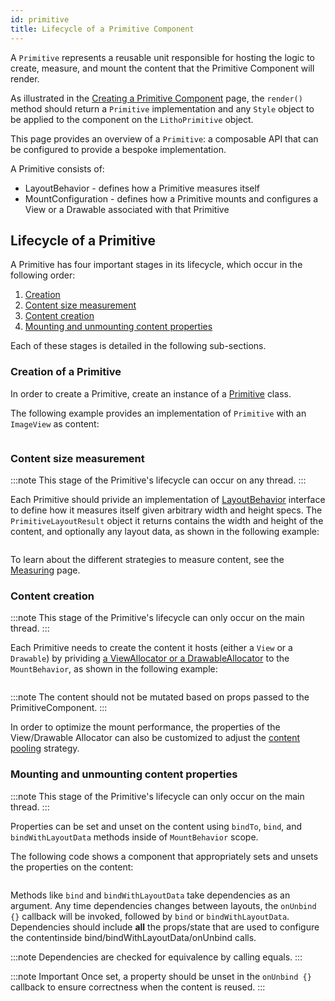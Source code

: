 ```yaml
---
id: primitive
title: Lifecycle of a Primitive Component
---
```


A `Primitive` represents a reusable unit responsible for hosting the logic to create, measure, and mount the content that the Primitive Component will render.

As illustrated in the [Creating a Primitive Component](primitive-component.mdx#creating-a-primitive-component) page, the `render()` method should return a `Primitive` implementation and any `Style` object to be applied to the component on the `LithoPrimitive` object.

This page provides an overview of a `Primitive`: a composable API that can be configured to provide a bespoke implementation.

A Primitive consists of:
 - LayoutBehavior - defines how a Primitive measures itself
 - MountConfiguration - defines how a Primitive mounts and configures a View or a Drawable associated with that Primitive

## Lifecycle of a Primitive

A Primitive has four important stages in its lifecycle, which occur in the following order:

1. [Creation](#creation-of-a-primitive)
1. [Content size measurement](#content-size-measurement)
1. [Content creation](#content-creation)
1. [Mounting and unmounting content properties](#mounting-and-unmounting-content-properties)

Each of these stages is detailed in the following sub-sections.

### Creation of a Primitive

In order to create a Primitive, create an instance of a [Primitive](https://github.com/facebook/litho/blob/75655943f348c0347d534e6931fb53b2f7f16195/litho-rendercore-primitives/src/main/java/com/facebook/rendercore/primitives/Primitive.kt#L36) class.

The following example provides an implementation of `Primitive` with an `ImageView` as content:

```kotlin file=sample/src/main/java/com/facebook/samples/litho/kotlin/primitives/SimpleImageViewComponent.kt start=start_image_primitive_component_example end=end_image_primitive_component_example
```

### Content size measurement

:::note
This stage of the Primitive's lifecycle can occur on any thread.
:::

Each Primitive should privide an implementation of [LayoutBehavior](https://github.com/facebook/litho/blob/75655943f348c0347d534e6931fb53b2f7f16195/litho-rendercore-primitives/src/main/java/com/facebook/rendercore/primitives/LayoutBehavior.kt#L30) interface to define how it measures itself given arbitrary width and height specs. The `PrimitiveLayoutResult` object it returns contains the width and height of the content, and optionally any layout data, as shown in the following example:

```kotlin file=sample/src/main/java/com/facebook/samples/litho/kotlin/primitives/SimpleImageViewComponent.kt start=start_image_primitive_layout_behavior_example end=end_image_primitive_layout_behavior_example
```

To learn about the different strategies to measure content, see the [Measuring](primitive-measuring.mdx) page.

### Content creation

:::note
This stage of the Primitive's lifecycle can only occur on the main thread.
:::

Each Primitive needs to create the content it hosts (either a `View` or a `Drawable`) by prividing [a ViewAllocator or a DrawableAllocator](https://github.com/facebook/litho/blob/75655943f348c0347d534e6931fb53b2f7f16195/litho-rendercore-primitives/src/main/java/com/facebook/rendercore/primitives/ContentAllocator.kt#L34-L64) to the `MountBehavior`, as shown in the following example:

```kotlin file=sample/src/main/java/com/facebook/samples/litho/kotlin/primitives/widgets/Image.kt start=start_image_primitive_mount_behavior_example end=end_image_primitive_mount_behavior_example
```

:::note
The content should not be mutated based on props passed to the PrimitiveComponent.
:::

In order to optimize the mount performance, the properties of the View/Drawable Allocator can also be customized to adjust the [content pooling](primitive-preallocation.mdx) strategy.

### Mounting and unmounting content properties

:::note
This stage of the Primitive's lifecycle can only occur on the main thread.
:::

Properties can be set and unset on the content using `bindTo`, `bind`, and `bindWithLayoutData` methods inside of `MountBehavior` scope.

The following code shows a component that appropriately sets and unsets the properties on the content:

```kotlin file=sample/src/main/java/com/facebook/samples/litho/kotlin/primitives/widgets/Image.kt start=start_image_primitive_mount_behavior_example end=end_image_primitive_mount_behavior_example
```

Methods like `bind` and `bindWithLayoutData` take dependencies as an argument. Any time dependencies changes between layouts, the `onUnbind {}` callback will be invoked, followed by `bind` or `bindWithLayoutData`. Dependencies should include **all** the props/state that are used to configure the contentinside bind/bindWithLayoutData/onUnbind calls.

:::note
Dependencies are checked for equivalence by calling equals.
:::

:::note Important
Once set, a property should be unset in the `onUnbind {}` callback to ensure correctness when the content is reused.
:::
